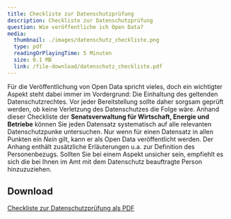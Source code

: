 ```yaml
---
title: Checkliste zur Datenschutzprüfung
description: Checkliste zur Datenschutzprüfung
question: Wie veröffentliche ich Open Data?
media:
  thumbnail: ./images/datenschutz_checkliste.png
  type: pdf
  readingOrPlayingTime: 5 Minuten
  size: 0.1 MB
  link: /file-download/datenschutz_checkliste.pdf
---
```


Für die Veröffentlichung von Open Data spricht vieles, doch ein wichtigter Aspekt steht dabei immer im Vordergrund: Die Einhaltung des geltenden Datenschutzrechtes. Vor jeder Bereitstellung sollte daher sorgsam geprüft werden, ob keine Verletzung des Datenschutzes die Folge wäre. Anhand dieser Checkliste der **Senatsverwaltung für Wirtschaft, Energie und Betriebe** können Sie jeden Datensatz systematisch auf alle relevanten Datenschutzpunke untersuchen. Nur wenn für einen Datensatz in allen Punkten ein _Nein_ gilt, kann er als Open Data veröffentlicht werden. Der Anhang enthält zusätzliche Erläuterungen u.a. zur Definition des Personenbezugs. Sollten Sie bei einem Aspekt unsicher sein, empfiehlt es sich die bei Ihnen im Amt mit dem Datenschutz beauftragte Person hinzuzuziehen.

<PdfEmbed
  filePath="/file-download/datenschutz_checkliste.pdf"
  downloadLinkText="Download Open-Data-Checkliste"
/>

## Download

[Checkliste zur Datenschutzprüfung als PDF](/file-download/datenschutz_checkliste.pdf)
